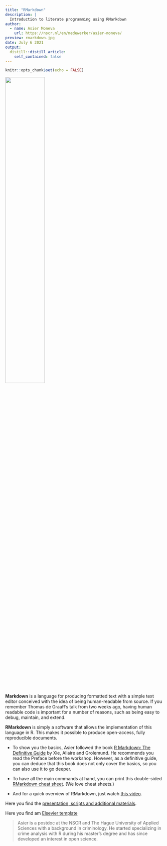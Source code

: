```yaml
---
title: "RMarkdown"
description: |
  Introduction to literate programming using RMarkdown
author:
  - name: Asier Moneva
    url: https://nscr.nl/en/medewerker/asier-moneva/
preview: rmarkdown.jpg
date: July 6 2021
output:
  distill::distill_article:
    self_contained: false
---
```



```r
knitr::opts_chunk$set(echo = FALSE)
```


![](workshop2.png){width=50%}

**Markdown** is a language for producing formatted text with a simple text editor conceived with the idea of being human-readable from source. If you remember Thomas de Graaff's talk from two weeks ago, having human readable code is important for a number of reasons, such as being easy to debug, maintain, and extend. 

**RMarkdown** is simply a software that allows the implementation of this language in R. This makes it possible to produce open-access, fully reproducible documents.   

- To show you the basics, Asier followed the book [R Markdown: The Definitive Guide](https://bookdown.org/yihui/rmarkdown/) by Xie, Allaire and Grolemund. He recommends you read the Preface before the workshop. However, as a definitive guide, you can deduce that this book does not only cover the basics, so you can also use it to go deeper.   

- To have all the main commands at hand, you can print this double-sided [RMarkdown cheat sheet](https://www.rstudio.com/wp-content/uploads/2015/02/rmarkdown-cheatsheet.pdf). (We love cheat sheets.)   

- And for a quick overview of RMarkdown, just watch [this video](https://vimeo.com/178485416).


Here you find the [presentation, scripts and additional materials](https://github.com/Jonkman1/NSC_R/tree/main/Meeting_2_RMarkdown/nsc_r_workshop/scripts).

Here you find am [Elsevier template](https://github.com/Jonkman1/NSC_R/tree/main/Meeting_2_RMarkdown/nsc_r_workshop/templates/elsevier)

> Asier is a postdoc at the NSCR and The Hague University of Applied Sciences with a background in criminology. He started specializing in crime analysis with R during his master's degree and has since developed an interest in open science. 